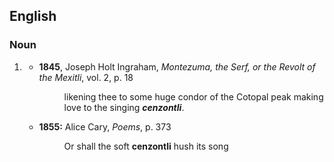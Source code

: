 ==English==

===Noun===
{{head|en|noun}}

# {{label|en|rare}} {{alternative spelling of|centzontle|lang=en}}
#* '''1845''', Joseph Holt Ingraham, ''Montezuma, the Serf, or the Revolt of the Mexitli'', vol. 2, p. 18
#*: likening thee to some huge condor of the Cotopal peak making love to the singing '''''cenzontli'''''.
#* '''1855:''' Alice Cary, ''Poems'', p. 373
#*: Or shall the soft '''cenzontli''' hush its song